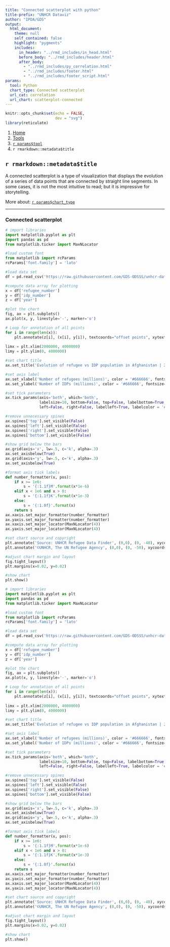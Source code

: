 ```yaml
---
title: "Connected scatterplot with python"
title-prefix: "UNHCR Dataviz"
author: "IPDA/GDS"
output:
  html_document:
    theme: null
    self_contained: false
    highlight: "pygments"
    includes:
      in_header: "../rmd_includes/in_head.html"
      before_body: "../rmd_includes/header.html"
      after_body:
        - "../rmd_includes/py_correlation.html"
        - "../rmd_includes/footer.html"
        - "../rmd_includes/footer_script.html"
params:
  tool: Python
  chart_type: Connected scatterplot
  url_cat: correlation
  url_chart: scatterplot-connected
---
```


```r
knitr::opts_chunk$set(echo = FALSE,
                      dev = "svg")
library(reticulate)
```

<main id="tools" class="container py-5">

<!-- Breadcrumb is filled automatically with the text from Title and Tool parameter in YAML --> 
<nav aria-label="breadcrumb">
    <ol class="breadcrumb">
        <li class="breadcrumb-item"><a href="../../">Home</a></li>
        <li class="breadcrumb-item"><a href="../">Tools</a></li>
        <li class="breadcrumb-item"><a href="../`r tolower(params$tool)`/">`r params$tool`</a></li>
        <li class="breadcrumb-item active" aria-current="page">`r rmarkdown::metadata$title`</li>
    </ol>
</nav>

<!-- Intro header --> 
<div class="my-5 text-center">

## `r rmarkdown::metadata$title`

<div class="row justify-content-center">
<div class="col-lg-8">

<!-- Only text to change below, the rest comes from the YAML --> 
A connected scatterplot is a type of visualization that displays the evolution of a series of data points that are connected by straight line segments. In some cases, it is not the most intuitive to read; but it is impressive for storytelling.

More about: <a href="../../chart_gallery/`r params$url_cat`.html#`r params$url_chart`">`r params$chart_type`</a>

</div>
</div>
</div>


----

<!-- Beginning of section, should be preceded by hr (----) --> 
<section class="my-5">

### Connected scatterplot

<div class="row">

<!-- First column for large screen --> 
<div class="col-lg-6">

```python
# import libraries
import matplotlib.pyplot as plt
import pandas as pd
from matplotlib.ticker import MaxNLocator

#load custom font
from matplotlib import rcParams
rcParams['font.family'] = 'lato'

#load data set
df = pd.read_csv('https://raw.githubusercontent.com/GDS-ODSSS/unhcr-dataviz-platform/master/data/correlation/scatterplot_connected.csv')

#compute data array for plotting
x = df['refugee_number']
y = df['idp_number']
z = df['year']

#plot the chart
fig, ax = plt.subplots()
ax.plot(x, y, linestyle='-', marker='o')

# Loop for annotation of all points
for i in range(len(x)):
    plt.annotate(z[i], (x[i], y[i]), textcoords="offset points", xytext=(3,3), ha='left')
    
limx = plt.xlim(2000000, 4000000)
limy = plt.ylim(0, 4000000)

#set chart title
ax.set_title('Evolution of refugee vs IDP population in Afghanistan | 2001-2021', loc='left', fontweight='bold', pad=40, fontsize=14)

#set axis label
ax.set_xlabel('Number of refugees (millions)', color = '#666666', fontsize=10)
ax.set_ylabel('Number of IDPs (millions)', color = '#666666', fontsize=10)

#set tick parameters 
ax.tick_params(axis='both', which='both', 
               labelsize=10, bottom=False, top=False, labelbottom=True, 
               left=False, right=False, labelleft=True, labelcolor = '#333333')

#remove unnecessary spines 
ax.spines['top'].set_visible(False)
ax.spines['left'].set_visible(False)
ax.spines['right'].set_visible(False)
ax.spines['bottom'].set_visible(False)

#show grid below the bars
ax.grid(axis='x', lw=.5, c='k', alpha=.3)
ax.set_axisbelow(True)
ax.grid(axis='y', lw=.5, c='k', alpha=.3)
ax.set_axisbelow(True)

#format axis tick labels
def number_formatter(x, pos):
    if x >= 1e6:
        s = '{:1.1f}M'.format(x*1e-6)
    elif x < 1e6 and x > 0:
        s = '{:1.1f}K'.format(x*1e-3)
    else: 
        s = '{:1.0f}'.format(x)
    return s
ax.xaxis.set_major_formatter(number_formatter)
ax.yaxis.set_major_formatter(number_formatter)
ax.xaxis.set_major_locator(MaxNLocator(4))
ax.yaxis.set_major_locator(MaxNLocator(4))

#set chart source and copyright
plt.annotate('Source: UNHCR Refugee Data Finder', (0,0), (0, -40), xycoords='axes fraction', textcoords='offset points', va='top', color = '#666666', fontsize=9)
plt.annotate('©UNHCR, The UN Refugee Agency', (0,0), (0, -50), xycoords='axes fraction', textcoords='offset points', va='top', color = '#666666', fontsize=9)

#adjust chart margin and layout
fig.tight_layout()
plt.margins(x=0.02, y=0.02)

#show chart
plt.show()
```

</div>
<!-- End First column --->

<!-- Second column for large screen --> 
<div class="col-lg-6">



```python
# import libraries
import matplotlib.pyplot as plt
import pandas as pd
from matplotlib.ticker import MaxNLocator

#load custom font
from matplotlib import rcParams
rcParams['font.family'] = 'lato'

#load data set
df = pd.read_csv('https://raw.githubusercontent.com/GDS-ODSSS/unhcr-dataviz-platform/master/data/correlation/scatterplot_connected.csv')

#compute data array for plotting
x = df['refugee_number']
y = df['idp_number']
z = df['year']

#plot the chart
fig, ax = plt.subplots()
ax.plot(x, y, linestyle='-', marker='o')

# Loop for annotation of all points
for i in range(len(x)):
    plt.annotate(z[i], (x[i], y[i]), textcoords="offset points", xytext=(3,3), ha='left')
    
limx = plt.xlim(2000000, 4000000)
limy = plt.ylim(0, 4000000)

#set chart title
ax.set_title('Evolution of refugee vs IDP population in Afghanistan | 2001-2021', loc='left', fontweight='bold', pad=40, fontsize=14)

#set axis label
ax.set_xlabel('Number of refugees (millions)', color = '#666666', fontsize=10)
ax.set_ylabel('Number of IDPs (millions)', color = '#666666', fontsize=10)

#set tick parameters 
ax.tick_params(axis='both', which='both', 
               labelsize=10, bottom=False, top=False, labelbottom=True, 
               left=False, right=False, labelleft=True, labelcolor = '#333333')

#remove unnecessary spines 
ax.spines['top'].set_visible(False)
ax.spines['left'].set_visible(False)
ax.spines['right'].set_visible(False)
ax.spines['bottom'].set_visible(False)

#show grid below the bars
ax.grid(axis='x', lw=.5, c='k', alpha=.3)
ax.set_axisbelow(True)
ax.grid(axis='y', lw=.5, c='k', alpha=.3)
ax.set_axisbelow(True)

#format axis tick labels
def number_formatter(x, pos):
    if x >= 1e6:
        s = '{:1.1f}M'.format(x*1e-6)
    elif x < 1e6 and x > 0:
        s = '{:1.1f}K'.format(x*1e-3)
    else: 
        s = '{:1.0f}'.format(x)
    return s
ax.xaxis.set_major_formatter(number_formatter)
ax.yaxis.set_major_formatter(number_formatter)
ax.xaxis.set_major_locator(MaxNLocator(4))
ax.yaxis.set_major_locator(MaxNLocator(4))

#set chart source and copyright
plt.annotate('Source: UNHCR Refugee Data Finder', (0,0), (0, -40), xycoords='axes fraction', textcoords='offset points', va='top', color = '#666666', fontsize=9)
plt.annotate('©UNHCR, The UN Refugee Agency', (0,0), (0, -50), xycoords='axes fraction', textcoords='offset points', va='top', color = '#666666', fontsize=9)

#adjust chart margin and layout
fig.tight_layout()
plt.margins(x=0.02, y=0.02)

#show chart
plt.show()
```


</div>
<!-- End Second column --->

</div>
</section>
<!-- End of section --->



</div>
<!-- End Second column --->

</div>
</section>
<!-- End of section --->


</main>
